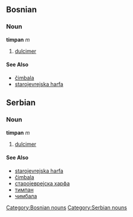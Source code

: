 ==Bosnian==
===Noun===
'''timpan''' ''m''
[[Category:Bosnian nouns]]
#[[dulcimer]]
====See Also====
*[[čimbala]]
*[[starojevrejska harfa]]

==Serbian==
===Noun===
'''timpan''' ''m''
[[Category:Serbian nouns]]
#[[dulcimer]]
====See Also====
*[[starojevrejska harfa]]
*[[čimbala]]
*[[старојеврејска харфа]]
*[[тимпан]]
*[[чимбала]]